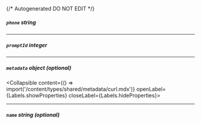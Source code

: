 {/* Autogenerated DO NOT EDIT  */}

##### `phone` _string_

---
##### `promptId` _integer_

---
##### `metadata` _object (optional)_
<Collapsible content={() => import('/content/types/shared/metadata/curl.mdx')} openLabel={Labels.showProperties} closeLabel={Labels.hideProperties}>
</Collapsible>

---
##### `name` _string (optional)_


